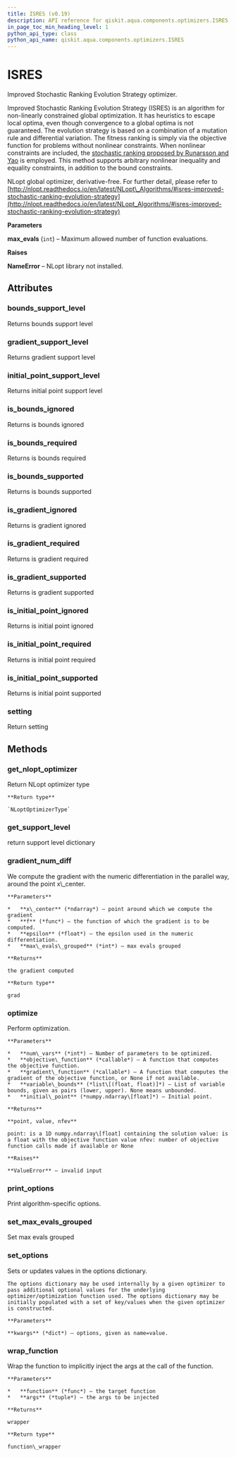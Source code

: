 ```yaml
---
title: ISRES (v0.19)
description: API reference for qiskit.aqua.components.optimizers.ISRES in qiskit v0.19
in_page_toc_min_heading_level: 1
python_api_type: class
python_api_name: qiskit.aqua.components.optimizers.ISRES
---
```


# ISRES

<Class id="qiskit.aqua.components.optimizers.ISRES" isDedicatedPage={true} github="https://github.com/qiskit-community/qiskit-aqua/tree/stable/0.7/qiskit/aqua/components/optimizers/nlopts/isres.py" signature="ISRES(max_evals=1000)" modifiers="class">
  Improved Stochastic Ranking Evolution Strategy optimizer.

  Improved Stochastic Ranking Evolution Strategy (ISRES) is an algorithm for non-linearly constrained global optimization. It has heuristics to escape local optima, even though convergence to a global optima is not guaranteed. The evolution strategy is based on a combination of a mutation rule and differential variation. The fitness ranking is simply via the objective function for problems without nonlinear constraints. When nonlinear constraints are included, the [stochastic ranking proposed by Runarsson and Yao](https://www.cs.bham.ac.uk/~xin/papers/published_tec_sep00_constraint.pdf) is employed. This method supports arbitrary nonlinear inequality and equality constraints, in addition to the bound constraints.

  NLopt global optimizer, derivative-free. For further detail, please refer to [http://nlopt.readthedocs.io/en/latest/NLopt\_Algorithms/#isres-improved-stochastic-ranking-evolution-strategy](http://nlopt.readthedocs.io/en/latest/NLopt_Algorithms/#isres-improved-stochastic-ranking-evolution-strategy)

  **Parameters**

  **max\_evals** (`int`) – Maximum allowed number of function evaluations.

  **Raises**

  **NameError** – NLopt library not installed.

  ## Attributes

  <span id="isres-bounds-support-level" />

  ### bounds\_support\_level

  <Attribute id="qiskit.aqua.components.optimizers.ISRES.bounds_support_level">
    Returns bounds support level
  </Attribute>

  <span id="isres-gradient-support-level" />

  ### gradient\_support\_level

  <Attribute id="qiskit.aqua.components.optimizers.ISRES.gradient_support_level">
    Returns gradient support level
  </Attribute>

  <span id="isres-initial-point-support-level" />

  ### initial\_point\_support\_level

  <Attribute id="qiskit.aqua.components.optimizers.ISRES.initial_point_support_level">
    Returns initial point support level
  </Attribute>

  <span id="isres-is-bounds-ignored" />

  ### is\_bounds\_ignored

  <Attribute id="qiskit.aqua.components.optimizers.ISRES.is_bounds_ignored">
    Returns is bounds ignored
  </Attribute>

  <span id="isres-is-bounds-required" />

  ### is\_bounds\_required

  <Attribute id="qiskit.aqua.components.optimizers.ISRES.is_bounds_required">
    Returns is bounds required
  </Attribute>

  <span id="isres-is-bounds-supported" />

  ### is\_bounds\_supported

  <Attribute id="qiskit.aqua.components.optimizers.ISRES.is_bounds_supported">
    Returns is bounds supported
  </Attribute>

  <span id="isres-is-gradient-ignored" />

  ### is\_gradient\_ignored

  <Attribute id="qiskit.aqua.components.optimizers.ISRES.is_gradient_ignored">
    Returns is gradient ignored
  </Attribute>

  <span id="isres-is-gradient-required" />

  ### is\_gradient\_required

  <Attribute id="qiskit.aqua.components.optimizers.ISRES.is_gradient_required">
    Returns is gradient required
  </Attribute>

  <span id="isres-is-gradient-supported" />

  ### is\_gradient\_supported

  <Attribute id="qiskit.aqua.components.optimizers.ISRES.is_gradient_supported">
    Returns is gradient supported
  </Attribute>

  <span id="isres-is-initial-point-ignored" />

  ### is\_initial\_point\_ignored

  <Attribute id="qiskit.aqua.components.optimizers.ISRES.is_initial_point_ignored">
    Returns is initial point ignored
  </Attribute>

  <span id="isres-is-initial-point-required" />

  ### is\_initial\_point\_required

  <Attribute id="qiskit.aqua.components.optimizers.ISRES.is_initial_point_required">
    Returns is initial point required
  </Attribute>

  <span id="isres-is-initial-point-supported" />

  ### is\_initial\_point\_supported

  <Attribute id="qiskit.aqua.components.optimizers.ISRES.is_initial_point_supported">
    Returns is initial point supported
  </Attribute>

  <span id="isres-setting" />

  ### setting

  <Attribute id="qiskit.aqua.components.optimizers.ISRES.setting">
    Return setting
  </Attribute>

  ## Methods

  <span id="isres-get-nlopt-optimizer" />

  ### get\_nlopt\_optimizer

  <Function id="qiskit.aqua.components.optimizers.ISRES.get_nlopt_optimizer" signature="ISRES.get_nlopt_optimizer()">
    Return NLopt optimizer type

    **Return type**

    `NLoptOptimizerType`
  </Function>

  <span id="isres-get-support-level" />

  ### get\_support\_level

  <Function id="qiskit.aqua.components.optimizers.ISRES.get_support_level" signature="ISRES.get_support_level()">
    return support level dictionary
  </Function>

  <span id="isres-gradient-num-diff" />

  ### gradient\_num\_diff

  <Function id="qiskit.aqua.components.optimizers.ISRES.gradient_num_diff" signature="ISRES.gradient_num_diff(x_center, f, epsilon, max_evals_grouped=1)" modifiers="static">
    We compute the gradient with the numeric differentiation in the parallel way, around the point x\_center.

    **Parameters**

    *   **x\_center** (*ndarray*) – point around which we compute the gradient
    *   **f** (*func*) – the function of which the gradient is to be computed.
    *   **epsilon** (*float*) – the epsilon used in the numeric differentiation.
    *   **max\_evals\_grouped** (*int*) – max evals grouped

    **Returns**

    the gradient computed

    **Return type**

    grad
  </Function>

  <span id="isres-optimize" />

  ### optimize

  <Function id="qiskit.aqua.components.optimizers.ISRES.optimize" signature="ISRES.optimize(num_vars, objective_function, gradient_function=None, variable_bounds=None, initial_point=None)">
    Perform optimization.

    **Parameters**

    *   **num\_vars** (*int*) – Number of parameters to be optimized.
    *   **objective\_function** (*callable*) – A function that computes the objective function.
    *   **gradient\_function** (*callable*) – A function that computes the gradient of the objective function, or None if not available.
    *   **variable\_bounds** (*list\[(float, float)]*) – List of variable bounds, given as pairs (lower, upper). None means unbounded.
    *   **initial\_point** (*numpy.ndarray\[float]*) – Initial point.

    **Returns**

    **point, value, nfev**

    point: is a 1D numpy.ndarray\[float] containing the solution value: is a float with the objective function value nfev: number of objective function calls made if available or None

    **Raises**

    **ValueError** – invalid input
  </Function>

  <span id="isres-print-options" />

  ### print\_options

  <Function id="qiskit.aqua.components.optimizers.ISRES.print_options" signature="ISRES.print_options()">
    Print algorithm-specific options.
  </Function>

  <span id="isres-set-max-evals-grouped" />

  ### set\_max\_evals\_grouped

  <Function id="qiskit.aqua.components.optimizers.ISRES.set_max_evals_grouped" signature="ISRES.set_max_evals_grouped(limit)">
    Set max evals grouped
  </Function>

  <span id="isres-set-options" />

  ### set\_options

  <Function id="qiskit.aqua.components.optimizers.ISRES.set_options" signature="ISRES.set_options(**kwargs)">
    Sets or updates values in the options dictionary.

    The options dictionary may be used internally by a given optimizer to pass additional optional values for the underlying optimizer/optimization function used. The options dictionary may be initially populated with a set of key/values when the given optimizer is constructed.

    **Parameters**

    **kwargs** (*dict*) – options, given as name=value.
  </Function>

  <span id="isres-wrap-function" />

  ### wrap\_function

  <Function id="qiskit.aqua.components.optimizers.ISRES.wrap_function" signature="ISRES.wrap_function(function, args)" modifiers="static">
    Wrap the function to implicitly inject the args at the call of the function.

    **Parameters**

    *   **function** (*func*) – the target function
    *   **args** (*tuple*) – the args to be injected

    **Returns**

    wrapper

    **Return type**

    function\_wrapper
  </Function>
</Class>

